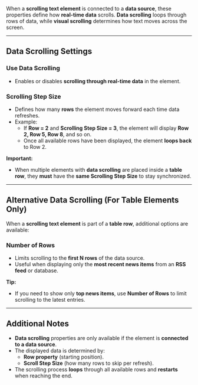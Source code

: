 
When a **scrolling text element** is connected to a **data source**, these properties define how **real-time data** scrolls. **Data scrolling** loops through rows of data, while **visual scrolling** determines how text moves across the screen.

---

## **Data Scrolling Settings**  

### **Use Data Scrolling**  
- Enables or disables **scrolling through real-time data** in the element.

### **Scrolling Step Size**  
- Defines how many **rows** the element moves forward each time data refreshes.  
- Example:  
  - If **Row = 2** and **Scrolling Step Size = 3**, the element will display **Row 2, Row 5, Row 8**, and so on.  
  - Once all available rows have been displayed, the element **loops back** to Row 2.

**Important:**  
- When multiple elements with **data scrolling** are placed inside a **table row**, they **must** have the **same Scrolling Step Size** to stay synchronized.

---

## **Alternative Data Scrolling (For Table Elements Only)**  
When a **scrolling text element** is part of a **table row**, additional options are available:

### **Number of Rows**  
- Limits scrolling to the **first N rows** of the data source.  
- Useful when displaying only the **most recent news items** from an **RSS feed** or database.

**Tip:**  
- If you need to show only **top news items**, use **Number of Rows** to limit scrolling to the latest entries.

---

## **Additional Notes**  
- **Data scrolling** properties are only available if the element is **connected to a data source**.  
- The displayed data is determined by:  
  - **Row property** (starting position).  
  - **Scroll Step Size** (how many rows to skip per refresh).  
- The scrolling process **loops** through all available rows and **restarts** when reaching the end.
